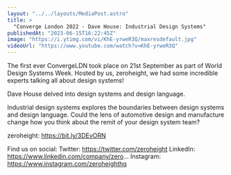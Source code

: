 ```yaml
---
layout: "../../layouts/MediaPost.astro"
title: >
  "Converge London 2022 - Dave House: Industrial Design Systems"
publishedAt: "2023-06-15T16:22:45Z"
image: "https://i.ytimg.com/vi/KhE-yrweR3Q/maxresdefault.jpg"
videoUrl: "https://www.youtube.com/watch?v=KhE-yrweR3Q"
---
```


The first ever ConvergeLDN took place on 21st September as part of World Design Systems Week. Hosted by us, zeroheight, we had some incredible experts talking all about design systems!

Dave House delved into design systems and design language.

Industrial design systems explores the boundaries between design systems and design language. Could the lens of automotive design and manufacture change how you think about the remit of your design system team?

zeroheight: https://bit.ly/3DEvORN

Find us on social:
Twitter: https://twitter.com/zeroheight
LinkedIn: https://www.linkedin.com/company/zero...
Instagram: https://www.instagram.com/zeroheighthq
